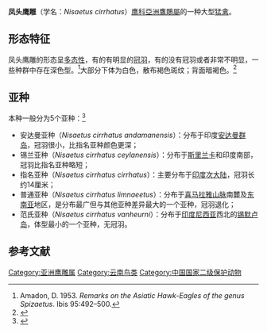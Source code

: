 {{Speciesbox
| image = Crested hawk eagle SOP.jpg
| image_caption = [[印度|印度]][[纳加尔霍国家公园|纳加尔霍国家公园]]
| image2 = Changeable hawk eagle from Parambikulam 1.ogg
| status = LC
| status_system = IUCN3.1
| status_ref = <ref name=iucn>{{cite iucn | author =BirdLife International | title = ''Nisaetus cirrhatus'' | journal = [[IUCN_Red_List_of_Threatened_Species|IUCN Red List of Threatened Species]] | volume=2013 | page = e.T22732090A50443847  | year =2013 }}</ref>
| genus = Nisaetus
| species = cirrhatus
| authority = ([[约翰·弗里德里希·格梅林|Gmelin]], 1788)
| subdivision_ranks = Subspecies
| subdivision_ref = <ref>Gill F, D Donsker & P Rasmussen (Eds). 2020. IOC World Bird List (v10.2). doi : 10.14344/IOC.ML.10.2.</ref>
| subdivision =
* ''N. c. limnaeetus'' - (Horsfield, 1821)
* ''N. c. cirrhatus'' - (Gmelin, JF, 1788)
* ''N. c. ceylanensis'' - (Gmelin, JF, 1788)
* ''N. c. andamanensis'' - (Tytler, 1865)
* ''N. c. vanheurni'' - (Junge, 1936)
| synonyms = ''Spizaetus cirrhatus''
}}
'''凤头鹰雕'''（学名：''Nisaetus cirrhatus''）[[鹰科|鹰科]][[亞洲鷹鵰屬|亞洲鷹鵰屬]]的一种大型[[猛禽|猛禽]]。
==形态特征==
凤头鹰雕的形态呈[[多态性_(生物学)|多态性]]，有的有明显的[[冠羽|冠羽]]，有的没有冠羽或者非常不明显，一些种群中存在深色型。<ref name= Amadon>Amadon, D. 1953. ''Remarks on the Asiatic Hawk-Eagles of the genus Spizaetus''. Ibis 95:492–500.</ref>大部分下体为白色，散布褐色斑纹；背面暗褐色。<ref>{{cite web |title=Spizaetus cirrhatus limnaeetus(Horsfield)   凤头鹰鵰 |url=http://www.zoology.csdb.cn/dbb/ynbird/201 |website=中国动物主题数据库 |accessdate=2021-03-18}}</ref>
==亚种==
本种一般分为5个亚种：<ref>{{cite web |url=https://www.itis.gov/servlet/SingleRpt/SingleRpt?search_topic=TSN&search_value=824093#null |website=itis.gov |accessdate=2021-03-18 |title=存档副本 |archive-date=2020-09-21 |archive-url=https://web.archive.org/web/20200921171150/https://www.itis.gov/servlet/SingleRpt/SingleRpt?search_topic=TSN&search_value=824093#null |dead-url=no }}</ref>
*安达曼亚种（''Nisaetus cirrhatus andamanensis''）：分布于印度[[安达曼群岛|安达曼群岛]]，冠羽很小，比指名亚种颜色更深；
*锡兰亚种（''Nisaetus cirrhatus ceylanensis''）：分布于[[斯里兰卡|斯里兰卡]]和印度南部，冠羽比指名亚种略短；
*指名亚种（''Nisaetus cirrhatus cirrhatus''）：主要分布于[[印度次大陆|印度次大陆]]，冠羽长约14厘米；
*普通亚种（''Nisaetus cirrhatus limnaeetus''）：分布于[[喜马拉雅山脉|喜马拉雅山脉]]南麓及[[东南亚|东南亚]]地区，是分布最广但与其他亚种差异最大的一个亚种，冠羽退化；
*范氏亚种（''Nisaetus cirrhatus vanheurni''）：分布于[[印度尼西亚|印度尼西亚]]西北的[[锡默卢岛|锡默卢岛]]，体型最小的一个亚种，无冠羽。

==参考文献==
{{reflist}}
{{Taxonbar|from=Q116670}}
[[Category:亚洲鹰雕属|Category:亚洲鹰雕属]]
[[Category:云南鸟类|Category:云南鸟类]]
[[Category:中国国家二级保护动物|Category:中国国家二级保护动物]]